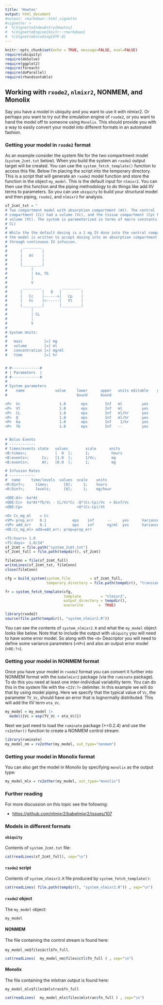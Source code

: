 ```yaml
---
title: 'Howtos'
output: html_document
#output: rmarkdown::html_vignette
#vignette: >
#  %\VignetteIndexEntry{Howtos}
#  %\VignetteEngine{knitr::rmarkdown}
#  %\VignetteEncoding{UTF-8}
---
```


```r
knitr::opts_chunk$set(echo = TRUE, message=FALSE, eval=FALSE)
require(ubiquity)
require(deSolve)
require(ggplot2)
require(foreach)
require(doParallel)
require(rhandsontable)
```

## Working with `rxode2`, `nlmixr2`, NONMEM, and Monolix

Say you have a model in ubiquity and you want to use it with nlmixr2. Or perhaps you want to try out the simulation engine of `rxode2`, or you want to hand the model off to someone using `Monolix`. This should provide you with a way to easily convert your model into different formats in an automated fashion. 

### Getting your model in `rxode2` format

As an example consider the system file for the two compartment model  (`system_2cmt.txt` below). When you build the system an `rxode2` output target will be created. You can use the `system_fetch_template()` function to access this file. Below I'm placing the script into the temporary directory. This is a script that will generate an `rxode2` model function and store the function in the object `my_model`. This is the default input for `nlmixr2`. You can then use this function and the piping methodology to do things like add IIV terms to parameters. So you can use `ubiquity` to build your structural model and then piping, `rxode2`, and `nlmixr2` for analysis. 

```r
sf_2cmt_txt = "
# Two compartment model with absorption compartment (At). The central
# compartment (Cc) had a volume (Vc), and the tissue compartment (Cp) has a
# volume (Vt). The system is parameterized in terms of macro constants (Q and
# CL)
#
# While the the default dosing is a 1 mg IV dose into the central compartment,
# the model is written to accept dosing into an absorption compartment and
# through continuous IV infusion.
#       _________ 
#      |         |
#      |   At    |
#      |         |
#      |_________|
#           |
#           | ka, fb
#           |
#           V
#       _________         _________  
#      |         |   Q   |         | 
#      |   Cc    |------>|   Cp    |
#      |   Vc    |<------|   Vt    |
#      |_________|       |_________|
#           |
#           | CL
#           |
#           V  
#
# System Units:
#                
#   mass          [=] mg 
#   volume        [=] ml
#   concentration [=] mg/ml
#   time          [=] hr


# #-------------#
# | Parameters  |
# #-------------#
#
# System parameters
#    name              value     lower      upper   units editable    grouping
#                                bound      bound

<P>  Vc                  1.0       eps        Inf   ml         yes     System
<P>  Vt                  1.0       eps        Inf   ml         yes     System
<P>  CL                  1.0       eps        Inf   ml/hr      yes     System
<P>  Q                   1.0       eps        Inf   ml/hr      yes     System
<P>  ka                  1.0       eps        Inf    1/hr      yes     System
<P>  fb                  1.0       eps        Inf   --         yes     System


# Bolus Events
# ------------
# times/events state   values        scale      units
<B:times>;             [  0  ];      1;          hours
<B:events>;      Cc;   [1.0  ];      1/Vc;       mg     
<B:events>;      At;   [0.0  ];      1;          mg     

# Infusion Rates 
# ------------
#  name     time/levels  values  scale    units
<R:Dinf>;     times;       [0];     1;    hours
<R:Dinf>;     levels;      [0];     1;    mg/hour

<ODE:At> -ka*At           
<ODE:Cc>  ka*At*fb/Vc - CL/Vc*Cc -Q*(Cc-Cp)/Vc  + Dinf/Vc
<ODE:Cp>                         +Q*(Cc-Cp)/Vt
 
<O> Cc_mg_ml    = Cc
<VP> prop_err   0.1            eps    inf      --     yes      Variance
<VP> add_err    0.1            eps    inf      ng/ml  yes      Variance
<OE:Cc_mg_ml> add=add_err; prop=prop_err

<TS:hours> 1.0
<TS:days>  1.0/24"
sf_2cmt = file.path("system_2cmt.txt")
sf_2cmt_full = file.path(tempdir(), sf_2cmt)

fileConn = file(sf_2cmt_full)
writeLines(sf_2cmt_txt, fileConn)
close(fileConn)

```

```r
cfg = build_system(system_file         = sf_2cmt_full, 
                   temporary_directory = file.path(tempdir(), "transient"))

fr = system_fetch_template(cfg, 
                           template         = "nlmixr2", 
                           output_directory = tempdir(),
                           overwrite       =  TRUE)

library(rxode2)
source(file.path(tempdir(), "system_nlmixr2.R"))
```

You can see the contents of `system_nlmixr2.R` and what the `my_model` object looks like below. Note that to include the output with `ubiquity` you will need to have some error model. So along with the `<O>` Descriptor you will need to define some variance parameters (`<VP>`) and also an output error model (`<OE:?>`).

### Getting your model in NONMEM format

Once you have your model in `rxode2` format you can convert it further into NONMEM format with the `babelmixr2` package (via the `ruminate` package). To do this you need at least one inter-individual variability term. You can do this in the system file with the `<IIV:?>` delimiter. In this example we will do that by using model piping. Here we specify that the typical value of `Vc`, the parameter `TV_Vc`, should have an error that is lognormally distributed. This will add the IIV term `eta_Vc`.

```r
my_model = my_model |> 
  model({Vc = exp(TV_Vc + eta_Vc)}) 
```

Next we just need to load the `ruminate` package (>=0.2.4) and use the `rx2other()` function to create a NONMEM control stream: 

```r
library(ruminate)
my_model_nm = rx2other(my_model, out_type="nonmem")
```

### Getting your model in Monolix format

You can also get the model in Monolix by specifying `monolix` as the output type:

```r
my_model_mlx = rx2other(my_model, out_type="monolix")
```

### Further reading

For more discussion on this topic see the following:

* [https://github.com/nlmixr2/babelmixr2/issues/107](https://github.com/nlmixr2/babelmixr2/issues/107)


### Models in different formats {.tabset}

#### `ubiquity`

Contents of `system_2cmt.txt` file:

```r
cat(readLines(sf_2cmt_full), sep="\n")
```

#### `rxode2` script

Contents of `system_nlmixr2.R` file produced by `system_fetch_template()`:

```r

cat(readLines( file.path(tempdir(), "system_nlmixr2.R")) , sep="\n")
```

#### `rxode2` object

The `my_model` object:

```r
my_model
```

#### NONMEM

The file containing the control stream is found here: 

`my_model_nm$files$ctl$fn_full`.

```r
cat(readLines(  my_model_nm$files$ctl$fn_full ) , sep="\n")
```

#### Monolix

The file containing the mlxtran output is found here: 

`my_model_mlx$files$mlxtran$fn_full`

```r
cat(readLines(  my_model_mlx$files$mlxtran$fn_full ) , sep="\n")
```